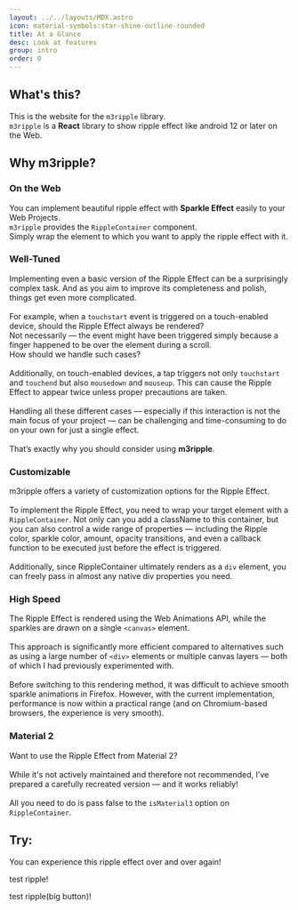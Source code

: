 ```yaml
---
layout: ../../layouts/MDX.astro
icon: material-symbols:star-shine-outline-rounded
title: At a Glance
desc: Look at features
group: intro
order: 0
---
```


## What's this?
This is the website for the `m3ripple` library. \
`m3ripple` is a **React** library to show ripple effect like android 12 or later on the Web.

## Why m3ripple?
### On the Web
You can implement beautiful ripple effect with **Sparkle Effect** easily to your Web Projects. \
`m3ripple` provides the `RippleContainer` component. \
Simply wrap the element to which you want to apply the ripple effect with it.

### Well-Tuned
Implementing even a basic version of the Ripple Effect can be a surprisingly complex task. And as you aim to improve its completeness and polish, things get even more complicated.\
\
For example, when a `touchstart` event is triggered on a touch-enabled device, should the Ripple Effect always be rendered?\
Not necessarily — the event might have been triggered simply because a finger happened to be over the element during a scroll.\
How should we handle such cases?\
\
Additionally, on touch-enabled devices, a tap triggers not only `touchstart` and `touchend` but also `mousedown` and `mouseup`. This can cause the Ripple Effect to appear twice unless proper precautions are taken.\
\
Handling all these different cases — especially if this interaction is not the main focus of your project — can be challenging and time-consuming to do on your own for just a single effect.\
\
That’s exactly why you should consider using **m3ripple**.

### Customizable
m3ripple offers a variety of customization options for the Ripple Effect.\
\
To implement the Ripple Effect, you need to wrap your target element with a `RippleContainer`. Not only can you add a className to this container, but you can also control a wide range of properties — including the Ripple color, sparkle color, amount, opacity transitions, and even a callback function to be executed just before the effect is triggered.\
\
Additionally, since RippleContainer ultimately renders as a `div` element, you can freely pass in almost any native div properties you need.

### High Speed
The Ripple Effect is rendered using the Web Animations API, while the sparkles are drawn on a single `<canvas>` element.\
\
This approach is significantly more efficient compared to alternatives such as using a large number of `<div>` elements or multiple canvas layers — both of which I had previously experimented with.\
\
Before switching to this rendering method, it was difficult to achieve smooth sparkle animations in Firefox. However, with the current implementation, performance is now within a practical range (and on Chromium-based browsers, the experience is very smooth).

### Material 2
Want to use the Ripple Effect from Material 2?\
\
While it's not actively maintained and therefore not recommended, I’ve prepared a carefully recreated version — and it works reliably!\
\
All you need to do is pass false to the `isMaterial3` option on `RippleContainer`.

## Try:
You can experience this ripple effect over and over again!

<RippleContainer
    className="rcon ripple_example"
    client:visible
    >
    test ripple!
</RippleContainer>

<RippleContainer
    className="rcon ripple_example example_big"
    client:visible
    >
    test ripple(big button)!
</RippleContainer>
